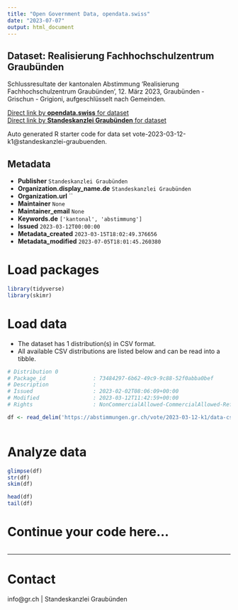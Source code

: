 ```yaml
---
title: "Open Government Data, opendata.swiss"
date: "2023-07-07"
output: html_document
---
```


## Dataset: Realisierung Fachhochschulzentrum Graubünden

Schlussresultate der kantonalen Abstimmung 'Realisierung Fachhochschulzentrum Graubünden', 12. März 2023, Graubünden - Grischun - Grigioni, aufgeschlüsselt nach Gemeinden.

[Direct link by **opendata.swiss** for dataset](https://opendata.swiss/de/dataset/realisierung-fachhochschulzentrum-graubunden)<br>
[Direct link by **Standeskanzlei Graubünden** for dataset](https://abstimmungen.gr.ch/vote/2023-03-12-k1/data)

Auto generated R starter code for data set vote-2023-03-12-k1@standeskanzlei-graubuenden.

## Metadata

- **Publisher** `Standeskanzlei Graubünden`
- **Organization.display_name.de** `Standeskanzlei Graubünden`
- **Organization.url** ``
- **Maintainer** `None`
- **Maintainer_email** `None`
- **Keywords.de** `['kantonal', 'abstimmung']`
- **Issued** `2023-03-12T00:00:00`
- **Metadata_created** `2023-03-15T18:02:49.376656`
- **Metadata_modified** `2023-07-05T18:01:45.260380`


# Load packages

```r

library(tidyverse)
library(skimr)

```

# Load data

-   The dataset has 1 distribution(s) in CSV format.
-   All available CSV distributions are listed below and can be read into a tibble.

```r

# Distribution 0
# Package_id               : 73484297-6b62-49c9-9c88-52f0abba0bef
# Description              : 
# Issued                   : 2023-02-02T08:06:09+00:00
# Modified                 : 2023-03-12T11:42:59+00:00
# Rights                   : NonCommercialAllowed-CommercialAllowed-ReferenceRequired

df <- read_delim('https://abstimmungen.gr.ch/vote/2023-03-12-k1/data-csv')



```

# Analyze data

```r

glimpse(df)
str(df)
skim(df)

head(df)
tail(df)

```

# Continue your code here...

```r

```

------------------------------------------------------------------------

# Contact

info@gr.ch | Standeskanzlei Graubünden
